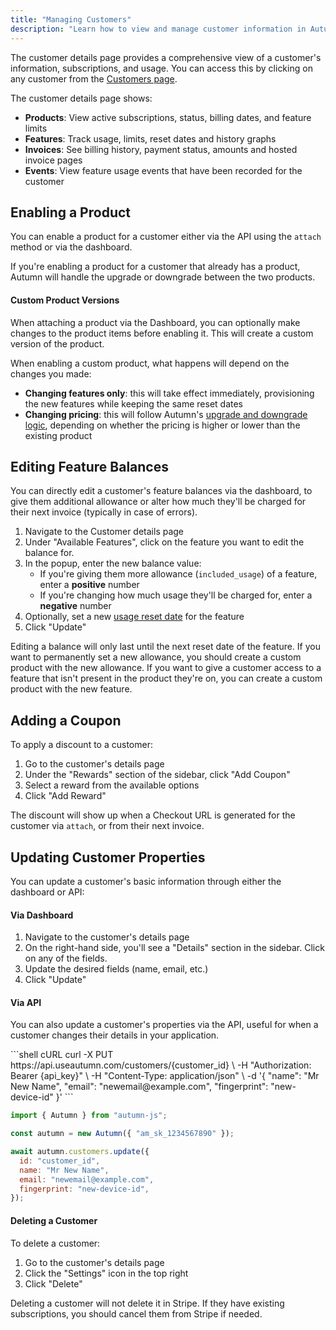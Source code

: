 ```yaml
---
title: "Managing Customers"
description: "Learn how to view and manage customer information in Autumn"
---
```


The customer details page provides a comprehensive view of a customer's information, subscriptions, and usage. You can access this by clicking on any customer from the [Customers page](https://app.useautumn.com/customers).

The customer details page shows:

- **Products**: View active subscriptions, status, billing dates, and feature limits
- **Features**: Track usage, limits, reset dates and history graphs
- **Invoices**: See billing history, payment status, amounts and hosted invoice pages
- **Events**: View feature usage events that have been recorded for the customer

## Enabling a Product

You can enable a product for a customer either via the API using the `attach` method or via the dashboard.

<Card
  title="Attaching Products"
  icon="link"
  href="/products/enabling-product"
  horizontal
/>

If you're enabling a product for a customer that already has a product, Autumn will handle the upgrade or downgrade between the two products.

#### Custom Product Versions

When attaching a product via the Dashboard, you can optionally make changes to the product items before enabling it. This will create a custom version of the product.

When enabling a custom product, what happens will depend on the changes you made:

- **Changing features only**: this will take effect immediately, provisioning the new features while keeping the same reset dates
- **Changing pricing**: this will follow Autumn's [upgrade and downgrade logic](/products/enabling-product#upgrades-and-downgrades), depending on whether the pricing is higher or lower than the existing product

## Editing Feature Balances

You can directly edit a customer's feature balances via the dashboard, to give them additional allowance or alter how much they'll be charged for their next invoice (typically in case of errors).

1. Navigate to the Customer details page
2. Under "Available Features", click on the feature you want to edit the balance for.
3. In the popup, enter the new balance value:
   - If you're giving them more allowance (`included_usage`) of a feature, enter a **positive** number
   - If you're changing how much usage they'll be charged for, enter a **negative** number
4. Optionally, set a new [usage reset date](/products/product-items#metered-features) for the feature
5. Click "Update"

<Note>
  Editing a balance will only last until the next reset date of the feature. If
  you want to permanently set a new allowance, you should create a custom
  product with the new allowance.
</Note>

<Tip>
  If you want to give a customer access to a feature that isn't present in the
  product they're on, you can create a custom product with the new feature.
</Tip>

## Adding a Coupon

To apply a discount to a customer:

1. Go to the customer's details page
2. Under the "Rewards" section of the sidebar, click "Add Coupon"
3. Select a reward from the available options
4. Click "Add Reward"

The discount will show up when a Checkout URL is generated for the customer via `attach`, or from their next invoice.

## Updating Customer Properties

You can update a customer's basic information through either the dashboard or API:

#### Via Dashboard

1. Navigate to the customer's details page
2. On the right-hand side, you'll see a "Details" section in the sidebar. Click on any of the fields.
3. Update the desired fields (name, email, etc.)
4. Click "Update"

#### Via API

You can also update a customer's properties via the API, useful for when a customer changes their details in your application.

<CodeGroup>
```shell cURL
curl -X PUT https://api.useautumn.com/customers/{customer_id} \
  -H "Authorization: Bearer {api_key}" \
  -H "Content-Type: application/json" \
  -d '{
    "name": "Mr New Name", 
    "email": "newemail@example.com", 
    "fingerprint": "new-device-id"
    }'
```

```javascript TypeScript
import { Autumn } from "autumn-js";

const autumn = new Autumn({ "am_sk_1234567890" });

await autumn.customers.update({
  id: "customer_id",
  name: "Mr New Name",
  email: "newemail@example.com",
  fingerprint: "new-device-id",
});
```

</CodeGroup>

#### Deleting a Customer

To delete a customer:

1. Go to the customer's details page
2. Click the "Settings" icon in the top right
3. Click "Delete"

<Warning>
  Deleting a customer will not delete it in Stripe. If they have existing
  subscriptions, you should cancel them from Stripe if needed.
</Warning>
